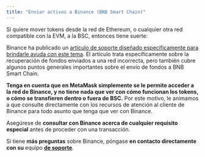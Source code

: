 ```yaml
---
title: "Enviar activos a Binance (BNB Smart Chain)"
---
```


Si quiere mover tokens desde la red de Ethereum, o cualquier otra red compatible con la EVM, a la BSC, entonces tiene suerte:

Binance ha publicado un [artículo de soporte diseñado específicamente para brindarle ayuda con este tema](https://academy.binance.com/en/articles/how-to-recover-crypto-transferred-to-the-wrong-network-on-binance). El artículo trata específicamente sobre la recuperación de fondos enviados a una red incorrecta, pero también cubre algunos puntos generales importantes sobre el envío de fondos a BNB Smart Chain.

**Tenga en cuenta que en MetaMask simplemente se le permite acceder a la red de Binance, y no tiene nada que ver con cómo funcionan los tokens, o cómo se transfieren dentro o fuera de BSC.** Por este motivo, le animamos a que consulte directamente con los recursos de atención al cliente de Binance para todo asunto que tenga que ver con Binance.

Asegúrese de **consultar con Binance acerca de cualquier requisito especial** antes de proceder con una transacción.

Si tiene **más preguntas** sobre Binance, póngase **en contacto directamente con su** equipo **[de soporte](https://www.binance.com/en/support)**.
